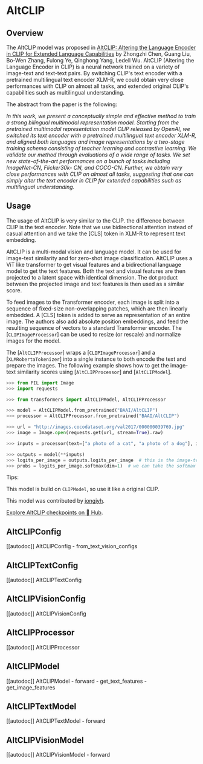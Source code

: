 <!--Copyright 2022 The HuggingFace Team. All rights reserved.

Licensed under the Apache License, Version 2.0 (the "License"); you may not use this file except in compliance with
the License. You may obtain a copy of the License at

http://www.apache.org/licenses/LICENSE-2.0

Unless required by applicable law or agreed to in writing, software distributed under the License is distributed on
an "AS IS" BASIS, WITHOUT WARRANTIES OR CONDITIONS OF ANY KIND, either express or implied. See the License for the
specific language governing permissions and limitations under the License.
-->

# AltCLIP

## Overview

The AltCLIP model was proposed in [AltCLIP: Altering the Language Encoder in CLIP for Extended Language Capabilities](https://arxiv.org/abs/2211.06679v2) by Zhongzhi Chen, Guang Liu, Bo-Wen Zhang, Fulong Ye, Qinghong Yang, Ledell Wu. AltCLIP
(Altering the Language Encoder in CLIP) is a neural network trained on a variety of image-text and text-text pairs. By switching CLIP's
text encoder with a pretrained multilingual text encoder XLM-R, we could obtain very close performances with CLIP on almost all tasks, and extended original CLIP's capabilities such as multilingual understanding.

The abstract from the paper is the following:

*In this work, we present a conceptually simple and effective method to train a strong bilingual multimodal representation model. 
Starting from the pretrained multimodal representation model CLIP released by OpenAI, we switched its text encoder with a pretrained 
multilingual text encoder XLM-R, and aligned both languages and image representations by a two-stage training schema consisting of 
teacher learning and contrastive learning. We validate our method through evaluations of a wide range of tasks. We set new state-of-the-art 
performances on a bunch of tasks including ImageNet-CN, Flicker30k- CN, and COCO-CN. Further, we obtain very close performances with 
CLIP on almost all tasks, suggesting that one can simply alter the text encoder in CLIP for extended capabilities such as multilingual understanding.*

## Usage

The usage of AltCLIP is very similar to the CLIP. the difference between CLIP is the text encoder. Note that we use bidirectional attention instead of casual attention
and we take the [CLS] token in XLM-R to represent text embedding.

AltCLIP is a multi-modal vision and language model. It can be used for image-text similarity and for zero-shot image
classification. AltCLIP uses a ViT like transformer to get visual features and a bidirectional language model to get the text
features. Both the text and visual features are then projected to a latent space with identical dimension. The dot
product between the projected image and text features is then used as a similar score.

To feed images to the Transformer encoder, each image is split into a sequence of fixed-size non-overlapping patches,
which are then linearly embedded. A [CLS] token is added to serve as representation of an entire image. The authors
also add absolute position embeddings, and feed the resulting sequence of vectors to a standard Transformer encoder.
The [`CLIPImageProcessor`] can be used to resize (or rescale) and normalize images for the model.

The [`AltCLIPProcessor`] wraps a [`CLIPImageProcessor`] and a [`XLMRobertaTokenizer`] into a single instance to both
encode the text and prepare the images. The following example shows how to get the image-text similarity scores using
[`AltCLIPProcessor`] and [`AltCLIPModel`].


```python
>>> from PIL import Image
>>> import requests

>>> from transformers import AltCLIPModel, AltCLIPProcessor

>>> model = AltCLIPModel.from_pretrained("BAAI/AltCLIP")
>>> processor = AltCLIPProcessor.from_pretrained("BAAI/AltCLIP")

>>> url = "http://images.cocodataset.org/val2017/000000039769.jpg"
>>> image = Image.open(requests.get(url, stream=True).raw)

>>> inputs = processor(text=["a photo of a cat", "a photo of a dog"], images=image, return_tensors="pt", padding=True)

>>> outputs = model(**inputs)
>>> logits_per_image = outputs.logits_per_image  # this is the image-text similarity score
>>> probs = logits_per_image.softmax(dim=1)  # we can take the softmax to get the label probabilities
```

Tips:

This model is build on `CLIPModel`, so use it like a original CLIP. 

This model was contributed by [jongjyh](https://huggingface.co/jongjyh).

[Explore AltCLIP checkpoints on 🤗 Hub](https://huggingface.co/models?sort=downloads&search=AltCLIP).

## AltCLIPConfig

[[autodoc]] AltCLIPConfig
    - from_text_vision_configs

## AltCLIPTextConfig

[[autodoc]] AltCLIPTextConfig

## AltCLIPVisionConfig

[[autodoc]] AltCLIPVisionConfig

## AltCLIPProcessor

[[autodoc]] AltCLIPProcessor

## AltCLIPModel

[[autodoc]] AltCLIPModel
    - forward
    - get_text_features
    - get_image_features

## AltCLIPTextModel

[[autodoc]] AltCLIPTextModel
    - forward

## AltCLIPVisionModel

[[autodoc]] AltCLIPVisionModel
    - forward